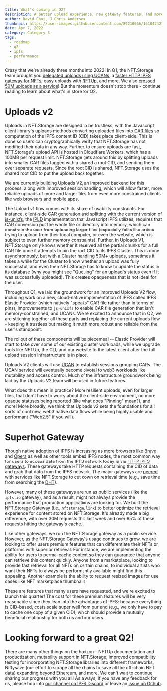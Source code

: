 ```yaml
---
title: What's coming in Q2?
description: A better upload experience, new gateway features, and more
author: David Choi, J Chris Anderson
thumbnail: https://user-images.githubusercontent.com/89210666/161042427-58805d3e-bdc9-4ea2-9727-99cb25035a3a.png
date: Apr 7, 2022
category: Category 3
tags:
  - roadmap
  - q2
  - ipfs
  - performance
---
```


Crazy that we're already three months into 2022! In Q1, the NFT.Storage team brought you [delegated uploads using UCANs](https://nft.storage/docs/how-to/ucan/), a [faster HTTP IPFS gateway for NFTs](https://nft.storage/docs/concepts/gateways/), easy uploads with [NFTUp](https://nft.storage/blog/post/2022-04-05-announcing-nftup/), and more. We also [crossed 50M uploads as a service](https://nft.storage/blog/post/2022-03-29-50M-uploads/)! But the momentum doesn't stop there - continue reading to learn about what's in store for Q2.

# Uploads v2

Uploads in NFT.Storage are designed to be trustless, with the Javascript client library's uploads methods converting uploaded files into [CAR files](https://nft.storage/docs/concepts/car-files/) so computation of the IPFS content ID (CID) takes place client-side. This is done so users can cryptographically verify that NFT.Storage has not modified their data in any way. Further, to ensure uploads are fast, NFT.Storage's upload API is hosted in Cloudflare Workers, which has a 100MB per request limit. NFT.Storage gets around this by splitting uploads into smaller CAR files tagged with a shared a root CID, and sending them over separate requests. Since the root CID is shared, NFT.Storage uses the shared root CID to put the upload back together.

We are currently building Uploads V2, an improved backend for this process, along with improved session handling, which will allow faster, more reliable uploads of more and larger files from even more constrained clients like web browsers and mobile apps. 

The Upload v1 flow comes with its share of usability constraints. For instance, client-side CAR generation and splitting with the current version of [js-unixfs](https://github.com/ipfs/js-ipfs-unixfs), the [IPLD](https://ipld.io/) implementation that Javascript IPFS utilizes, requires that CAR conversion put the whole file or directory into memory, which can constrain the user from uploading larger files (especially folks like artists trying to upload from their local computer, or even the website, which is subject to even further memory constraints). Further, in Uploads V1, NFT.Storage only knows whether it received all the partial chunks for a full CAR file once it attempts to pin the root CID to its IPFS Cluster. This is done asynchronously, but with a Cluster handling 50M+ uploads, sometimes it takes a while for the Cluster to know whether an upload was fully successful, and even then NFT.Storage has to know to update the status in its database (why you might see "Queuing" for an upload's status even if it was successfully uploaded). This creates opaqueness that is not ideal for the user.

Throughout Q1, we laid the groundwork for an improved Uploads V2 flow, including work on a new, cloud-native implementation of IPFS called IPFS Elastic Provider (which natively "speaks" CAR file rather than in terms of pins), improvements to `js-unixfs` to enable CAR file generation that isn't memory-constrained, and UCANs. We're excited to announce that in Q2, we are stitching together all these parts and replacing the current uploads flow - keeping it trustless but making it much more robust and reliable from the user's standpoint.

The rollout of these components will be piecemeal -- Elastic Provider will start to take over some of our existing cluster workloads, while we upgrade tools like NFTUp, the CLI, and our website to the latest client after the full upload session infrastructure is in place.

Uploads V2 clients will use [UCAN](https://nft.storage/blog/post/2022-04-01-gateway-ucan-release/) to establish sessions grouping CARs. The UCAN service will eventually become pivotal to web3 workloads like mutability and access control. Much of the infrastructure groundwork being laid by the Uploads V2 team will be used in future features.

What does this mean in practice? More resilient uploads, even for larger files, that don't have to worry about the client-side envirnoment, no more opaque statuses being reported (like what does "Pinning" mean?), and more! More broadly, we think that Uploads v2 sets the foundations for all sorts of cool new, web3 native data flows while being highly usable and performant ("Web2.5" [if you will](https://nft.storage/blog/post/2022-02-21-use-web3-to-speed-up-web2/)).

# Superhot Gateway

Though native adoption of IPFS is increasing as more browsers like [Brave](https://brave.com/ipfs-support/) and [Opera](https://blog.ipfs.io/2021-02-08-opera-ios-and-ipfs/) as well as other tools embed IPFS nodes, the most common way for users to access data from the IPFS network today is via [HTTP IPFS gateways](https://docs.ipfs.io/concepts/ipfs-gateway/). These gateways take HTTP requests containing the CID of data and grab that data from the IPFS network. The major gateways are [peered](https://docs.ipfs.io/how-to/peering-with-content-providers/) with services like NFT.Storage to cut down on retrieval time (e.g., save time from searching the [DHT](https://docs.ipfs.io/concepts/dht/)).

However, many of these gateways are run as public services (like the `ipfs.io` gateway), and as a result, might not always provide the performance that production applications are looking for. We built the [NFT.Storage Gateway](https://nft.storage/docs/concepts/gateways/) (i.e., `nftstorage.link`) to better optimize the retrieval experience for content stored on NFT.Storage. It's already made a big difference, with over 30M requests this last week and over 85% of these requests hitting the gateway's cache.

Like other gateways, we run the NFT.Storage gateway as a public service. However, as the NFT.Storage Gateway's usage continues to grow, we are looking to offer users premium features that can differentiate their NFTs or platforms with superior retrieval. For instance, we are implementing the ability for users to perma-cache content so they can guarantee that anyone can retrieve this content quickly. Anyone from a marketplace, looking to provide fast retrieval for all NFTs on certain chains, to individual artists who want their NFTs to always be performantly available might find this appealing. Another example is the ability to request resized images for use cases like NFT marketplace thumbnails.

These are features that many users have requested, and we're excited to launch this quarter! The cost for these premium features will be very reasonable since they lean into the advantages of IPFS: because everything is CID-based, costs scale super well from our end (e.g., we only have to pay to cache one copy of a given CID), which should provide a mutually beneficial relationship for both us and our users.

# Looking forward to a great Q2!

There are many other things on the horizon - NFTUp documentation and productization, mutability support in NFT.Storage, improved compatibility testing for incorporating NFT.Storage libraries into different frameworks, Niftysave (our effort to scrape all the chains to save all the off-chain NFT data) expanding beyond Ethereum, and more. We can't wait to continue sharing our progress with you all! As always, if you have any feedback for us, please hop into [our channel on IPFS Discord](https://discord.com/invite/KKucsCpZmY) or leave an [issue on Github](https://github.com/nftstorage/nft.storage/issues).
